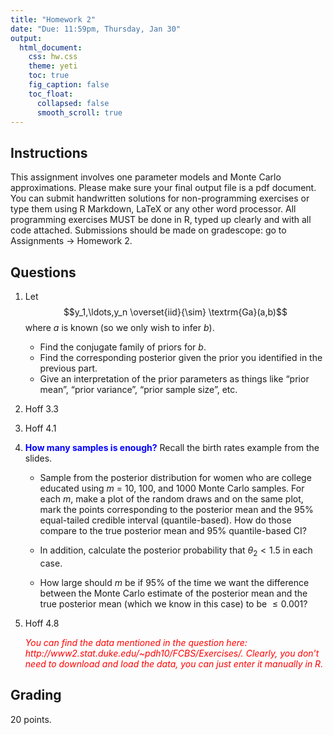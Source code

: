```yaml
---
title: "Homework 2"
date: "Due: 11:59pm, Thursday, Jan 30"
output: 
  html_document: 
    css: hw.css
    theme: yeti
    toc: true
    fig_caption: false
    toc_float:
      collapsed: false
      smooth_scroll: true
---
```


## Instructions

This assignment involves one parameter models and Monte Carlo approximations. Please make sure your final output file is a pdf document. You can submit handwritten solutions for non-programming exercises or type them using R Markdown, LaTeX or any other word processor. All programming exercises MUST be done in R, typed up clearly and with all code attached. Submissions should be made on gradescope: go to Assignments $\rightarrow$ Homework 2.

## Questions

<!-- 1. Using the inverse cdf method, generate 1,000 random realizations from the Beta(5,10) distribution truncated to the interval (0.4,0.75).  -->
<!--     + What is the mean of your random draws (rounded to 2 decimal places)? -->
<!--     + What is the variance of your random draws (rounded to 2 decimal places)? -->

1. Let $$y_1,\ldots,y_n \overset{iid}{\sim} \textrm{Ga}(a,b)$$ where _a_ is known (so we only wish to infer _b_).
    + Find the conjugate family of priors for $b$.
    + Find the corresponding posterior given the prior you identified in the previous part.
    + Give an interpretation of the prior parameters as things like "prior mean", "prior variance", "prior sample size", etc.

2. Hoff 3.3

3. Hoff 4.1

4. <font color="blue">**How many samples is enough?**</font> Recall the birth rates example from the slides.
    + Sample from the posterior distribution for women who are college educated using $m$ = 10, 100, and 1000 Monte Carlo samples. For each $m$, make a plot of the random draws and on the same plot, mark the points corresponding to the posterior mean and the 95% equal-tailed credible interval (quantile-based). How do those compare to the true posterior mean and 95% quantile-based CI?
    
    +  In addition, calculate the posterior probability that $\theta_2 < 1.5$ in each case.
    
    + How large should $m$ be if $95\%$ of the time we want the difference between the Monte Carlo estimate of the posterior mean and the true posterior mean (which we know in this case) to be $\leq 0.001$?

<!-- 3. Hoff 4.3 -->

5. Hoff 4.8

    <font color="red">*You can find the data mentioned in the question here: http://www2.stat.duke.edu/~pdh10/FCBS/Exercises/. Clearly, you don't need to download and load the data, you can just enter it manually in R.* </font>


## Grading

20 points.
  
